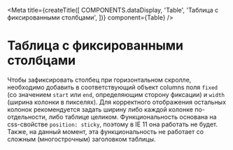 
<Meta
  title={createTitle([
    COMPONENTS.dataDisplay,
    'Table',
    'Таблица с фиксированными столбцами',
  ])}
  component={Table}
/>

# Таблица с фиксированными столбцами

Чтобы зафиксировать столбец при горизонтальном скролле, необходимо добавить в соответствующий объект
columns поля `fixed` (со значением `start` или `end`, определяющим сторону фиксации) и `width`
(ширина колонки в пикселях). Для корректного отображения остальных колонок рекомендуется задать ширину
либо каждой колонке по-отдельности, либо таблице целиком. Функциональность основана на css-свойстве
`position: sticky`, поэтому в IE 11 она работать не будет. Также, на данный момент, эта функциональность
не работает со сложным (многострочным) заголовком таблицы.

<Canvas withSource="none">
  <FixedColumnsStory />
</Canvas>

<Source language="tsx" code={RawFixedColumnsStory} />
